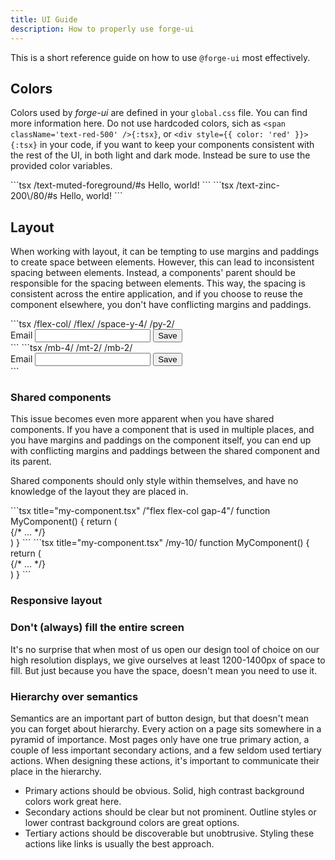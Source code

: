 ```yaml
---
title: UI Guide
description: How to properly use forge-ui
---
```


This is a short reference guide on how to use `@forge-ui` most effectively.

## Colors

Colors used by _forge-ui_ are defined in your `global.css` file. You can find more information <Link href="/docs/theming">here</Link>. Do not use
hardcoded colors, sich as `<span className='text-red-500' />{:tsx}`, or `<div style={{ color: 'red' }}>{:tsx}` in your code, if you want to keep your components
consistent with the rest of the UI, in both light and dark mode. Instead be sure to use the provided color variables.

<GuideDo />
```tsx /text-muted-foreground/#s
<span className="text-muted-foreground">Hello, world!</span>
```

<GuideDont />
```tsx /text-zinc-200\/80/#s
<span style="text-zinc-200/80">Hello, world!</span>
```

## Layout

When working with layout, it can be tempting to use margins and paddings to create space between elements. However,
this can lead to inconsistent spacing between elements. Instead, a components' parent should be responsible for the
spacing between elements. This way, the spacing is consistent across the entire application, and if you choose to
reuse the component elsewhere, you don't have conflicting margins and paddings.

<GuideDo />
```tsx /flex-col/ /flex/ /space-y-4/ /py-2/
<div className="relative flex flex-col space-y-4 py-2">
  <Label>Email</Input>
  <Input type="email" />
  <Button variant="ghost" onClick={submitMethod}>Save</Button>
</div>
```

<GuideDont />
```tsx /mb-4/ /mt-2/ /mb-2/
<div className="relative">
  <Label className="mb-4 mt-2">Email</Input>
  <Input type="email" className="mb-4" />
  <Button variant="ghost" onClick={submitMethod} className="mb-2">Save</Button>
</div>
```

### Shared components

This issue becomes even more apparent when you have shared components. If you have a component that is used in multiple
places, and you have margins and paddings on the component itself, you can end up with conflicting margins and paddings
between the shared component and its parent.

Shared components should only style within themselves, and have no knowledge of the layout they are placed in.

<GuideDo />
```tsx title="my-component.tsx" /"flex flex-col gap-4"/
function MyComponent() {
  return (
    <div className="flex flex-col gap-4">
      {/* ... */}
    </div>
  )
}
```

<GuideDont />
```tsx title="my-component.tsx" /my-10/
function MyComponent() {
  return (
    <div className="flex flex-col gap-4 my-10">
      {/* ... */}
    </div>
  )
}
```

### Responsive layout

### Don&apos;t (always) fill the entire screen

It&apos;s no surprise that when most of us open our design tool of choice on
our high resolution displays, we give ourselves at least 1200-1400px of space
to fill. But just because you have the space, doesn&apos;t mean you need to use it.

<GuideDo />
<ComponentPreview
  name="guide-screen-space-good"
  description="Example of good screen space usage"
/>

<GuideDont />
<ComponentPreview
  name="guide-screen-space-bad"
  description="Example of bad screen space usage"
/>

### Hierarchy over semantics

Semantics are an important part of button design, but that doesn&apos;t mean you can forget about hierarchy.
Every action on a page sits somewhere in a pyramid of importance. Most pages only have one true primary action,
a couple of less important secondary actions, and a few seldom used tertiary actions. When designing these
actions, it&apos;s important to communicate their place in the hierarchy.

- Primary actions should be obvious. Solid, high contrast background
  colors work great here.
- Secondary actions should be clear but not prominent. Outline styles or
  lower contrast background colors are great options.
- Tertiary actions should be discoverable but unobtrusive. Styling these
  actions like links is usually the best approach.

<GuideDo />
<ComponentPreview
  name="guide-dialog-good"
  description="Example of a good dialog"
/>

<GuideDont />
<ComponentPreview
  name="guide-dialog-bad"
  description="Example of a bad dialog"
/>
